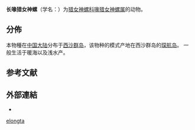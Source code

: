{{Speciesbox
 | taxon = Trivirosta elongta
 | authority = ([[馬綉同|Ma]], 1997){{r|id10777|WoRMS_555908|zgdwz}}
}}

'''长喙猎女神螺'''（学名：{{lang|la|''Trivirosta elongta''}}）为[[猎女神螺科|猎女神螺科]][[喙猎女神螺属|喙猎女神螺属]]的动物{{r|id10777 |WoRMS_555908 |zgdwz}}。

==分佈==
本物種在[[中国大陆|中国大陆]]分布于[[西沙群岛|西沙群岛]]{{r|id10777 |zgdwz}}，该物种的模式产地在西沙群岛的[[琛航岛|琛航岛]]{{r|id10777 |zgdwz}}。
一般生活于暖海以及浅水产{{r|id10777 |zgdwz}}。

==参考文献==
{{reflist |refs=
<ref name="id10777">{{cite web
 | url =http://www.bioinfo.cn/db05/BjdwSpecies.php?action=view&id=10777 | deadurl =yes
 | archiveurl =https://web.archive.org/web/20160305083917/http://www.bioinfo.cn/db05/BjdwSpecies.php?action=view&id=10777
 | title =长喙猎女神螺| work =《中国动物物种编目数据库》
 | publisher =中国科学院微生物研究所| author =中国科学院动物研究所
 | archivedate =2016-03-05 | access-date=2020-03-13 |language=zh-hans }}</ref>
<ref name="WoRMS_555908">{{WoRMS |id=555908
 |title=''Trivirostra elongata'' X.-T. Ma, 1997 |db=MolluscaBase
 |last1=Marshall |first1=Bruce
 |last2=Bouchet  |first2=Philippe
 |date=2019-07-09 |access-date=2020-03-13 }}</ref>
 20:24:46Zchanged
<ref name="zgdwz">{{中國動物志/W07
 |chapter=长喙猎女神螺
 |pages=233-234,264
 |access-date=2020-03-13 }}</ref>
}}

==外部連結==
{{commonscat|Trivirosta elongta}}
*{{Wikispecies-inline|Trivirosta elongta}}
{{Taxonbar}}
[[Category:喙猎女神螺属|elongta]]
{{软体动物小作品}}